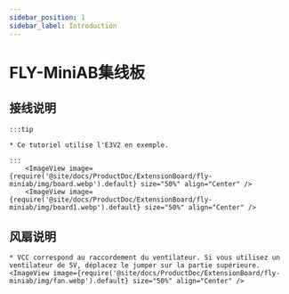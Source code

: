 ```yaml
---
sidebar_position: 1
sidebar_label: Introduction
---
```


# FLY-MiniAB集线板



## 接线说明

    :::tip

    * Ce tutoriel utilise l'E3V2 en exemple.

    :::
        <ImageView image={require('@site/docs/ProductDoc/ExtensionBoard/fly-miniab/img/board.webp').default} size="50%" align="Center" />
        <ImageView image={require('@site/docs/ProductDoc/ExtensionBoard/fly-miniab/img/board1.webp').default} size="50%" align="Center" />


## 风扇说明
    * VCC correspond au raccordement du ventilateur. Si vous utilisez un ventilateur de 5V, déplacez le jumper sur la partie supérieure.
    <ImageView image={require('@site/docs/ProductDoc/ExtensionBoard/fly-miniab/img/fan.webp').default} size="50%" align="Center" />